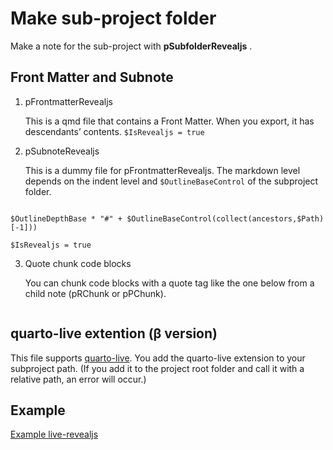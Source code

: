 

# Make sub-project folder {#sec-make-revealjs-subproject }

Make a note for the sub-project with **pSubfolderRevealjs** .






## Front Matter and Subnote



1. pFrontmatterRevealjs

    
    This is a qmd file that contains a Front Matter. When you export, it has descendants' contents.
`$IsRevealjs = true`


2. pSubnoteRevealjs

    This is a dummy file for pFrontmatterRevealjs. The markdown level depends on the indent level and `$OutlineBaseControl` of the subproject folder.

```

$OutlineDepthBase * "#" + $OutlineBaseControl(collect(ancestors,$Path)[-1]))

```

 
`$IsRevealjs = true`


3. Quote chunk code blocks

    You can chunk code blocks with a quote tag like the one below from a child note (pRChunk or pPChunk).


```{}

```


 







## quarto-live extention (β version)

This file supports [quarto-live](https://r-wasm.github.io/quarto-live/).
You add the quarto-live extension to your subproject path.
(If you add it to the project root folder and call it with a relative path, an error will occur.)







## Example


[Example live-revealjs](https://fryagbye.quarto.pub/quarto-presentations/#/title-slide)







